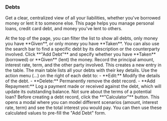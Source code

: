 <a id="planning-debts"></a>
### <Icon name="coins" /> Debts

Get a clear, centralized view of all your liabilities, whether you've borrowed money or lent it to someone else. This page helps you manage personal loans, credit card debt, and money you've lent to others.

<Step number={1} title="Filter and Search Your Debts">
  At the top of the page, you can filter the list to show all debts, only money you have **Given**, or only money you have **Taken**. You can also use the search bar to find a specific debt by its description or the counterparty involved.
</Step>

<Step number={2} title="Add a Debt">
  Click **"Add Debt"** and specify whether you have **Taken** (borrowed) or **Given** (lent) the money. Record the principal amount, interest rate, term, and the other party involved. This creates a new entry in the table.
</Step>

<Step number={3} title="Manage Individual Debts">
  The main table lists all your debts with their key details. Use the action menu (...) on the right of each debt to:
  - **Edit:** Modify the details of the debt.
  - **Delete:** Permanently remove the debt record.
  - **Add Repayment:** Log a payment made or received against the debt, which will update its outstanding balance.
</Step>

<Alert variant="tip" title="Use the Interest Calculator">
  Not sure about the terms of a potential loan? Before creating a debt record, click the **"Calculator"** button. This opens a modal where you can model different scenarios (amount, interest rate, term) and see the total interest you would pay. You can then use these calculated values to pre-fill the "Add Debt" form.
</Alert>
